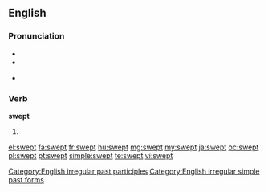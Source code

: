 ==English==

===Pronunciation===
* {{IPA|/ˈswɛpt/}}
* {{audio|en-us-swept.ogg|Audio (US)}}

* {{rhymes|ɛpt}}

===Verb===
'''swept'''

# {{past of|sweep}}

[[Category:English irregular past participles]]
[[Category:English irregular simple past forms]]

[[el:swept]]
[[fa:swept]]
[[fr:swept]]
[[hu:swept]]
[[mg:swept]]
[[my:swept]]
[[ja:swept]]
[[oc:swept]]
[[pl:swept]]
[[pt:swept]]
[[simple:swept]]
[[te:swept]]
[[vi:swept]]